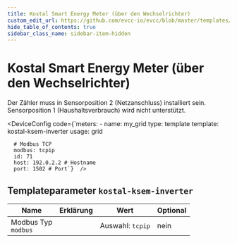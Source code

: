 ```yaml
---
title: Kostal Smart Energy Meter (über den Wechselrichter)
custom_edit_url: https://github.com/evcc-io/evcc/blob/master/templates/definition/meter/kostal-ksem-inverter.yaml
hide_table_of_contents: true
sidebar_class_name: sidebar-item-hidden
---
```



# Kostal Smart Energy Meter (über den Wechselrichter)

<div className="device-detail-container">
  <div className="device-detail-content">
    <DeviceFeatures features="" />

Der Zähler muss in Sensorposition 2 (Netzanschluss) installiert sein. Sensorposition 1 (Haushaltsverbrauch) wird nicht unterstützt.


<DeviceConfig code={`meters:
    - name: my_grid
      type: template
      template: kostal-ksem-inverter
      usage: grid
      
      # Modbus TCP
      modbus: tcpip
      id: 71
      host: 192.0.2.2 # Hostname
      port: 1502 # Port`}  />
  </div>
  <div className="device-detail-icon">
    <evcc-icon
      type="meter"
      name="kostal-smart-energy-meter-via-inverter"
      size="400px"
      alt="Kostal Smart Energy Meter (über den Wechselrichter)"
      className="device-detail-icon-img"
    ></evcc-icon>
  </div>
</div>

## Templateparameter `kostal-ksem-inverter`

| Name | Erklärung | Wert | Optional |
|-----------|-----------|------|----------|
| Modbus Typ<br/>`modbus` |  | Auswahl: `tcpip` | nein |

